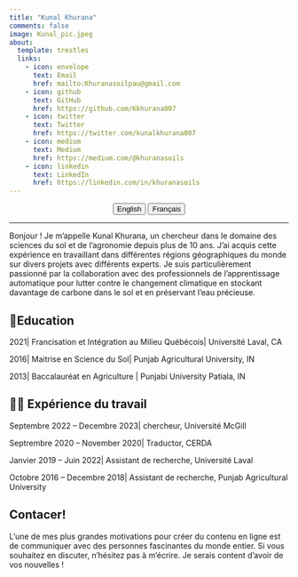 ```yaml
---
title: "Kunal Khurana"
comments: false
image: Kunal_pic.jpeg
about:
  template: trestles
  links:
    - icon: envelope
      text: Email
      href: mailto:Khuranasoilpau@gmail.com
    - icon: github
      text: GitHub
      href: https://github.com/Kkhurana007
    - icon: twitter
      text: Twitter
      href: https://twitter.com/kunalkhurana007   
    - icon: medium
      text: Medium
      href: https://medium.com/@khuranasoils
    - icon: linkedin
      text: LinkedIn
      href: https://linkedin.com/in/khuranasoils   
---
```


<center>

::: {.btn-group role="group" aria-label="About"}
<a href="about.html"> <button type="button" class="btn btn-primary me-md-2 btn-sm">English</button></a> <a href="about-fr.html"> <button type="button" class="btn btn-primary me-md-2 btn-sm">Français</button></a>
:::

</center>

::: {#hero-heading}
---
Bonjour ! Je m’appelle Kunal Khurana, un chercheur dans le domaine des sciences du sol et de l’agronomie depuis plus de 10 ans. J'ai acquis cette expérience en travaillant dans différentes régions géographiques du monde sur divers projets avec différents experts. Je suis particulièrement passionné par la collaboration avec des professionnels de l'apprentissage automatique pour lutter contre le changement climatique en stockant davantage de carbone dans le sol et en préservant l'eau précieuse.

## 📝Education

2021| Francisation et Intégration au Milieu Québécois| Université Laval, CA

2016| Maitrise en Science du Sol| Punjab Agricultural University, IN

2013| Baccalauréat en Agriculture | Punjabi University Patiala, IN


## 🧑‍💼 Expérience du travail

Septembre 2022 -- Decembre 2023| chercheur, Université McGill

Septrembre 2020 -- November 2020| Traductor, CERDA

Janvier 2019 -- Juin 2022| Assistant de recherche, Université Laval

Octobre 2016 -- Decembre 2018| Assistant de recherche, Punjab Agricultural University

## Contacer!
L'une de mes plus grandes motivations pour créer du contenu en ligne est de communiquer avec des personnes fascinantes du monde entier. Si vous souhaitez en discuter, n'hésitez pas à m'écrire. Je serais content d'avoir de vos nouvelles !

:::

